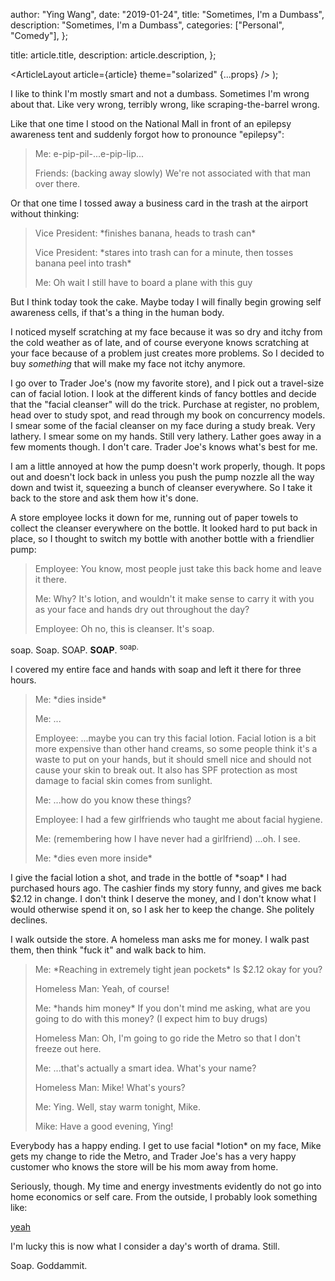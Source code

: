 
  author: "Ying Wang",
  date: "2019-01-24",
  title: "Sometimes, I'm a Dumbass",
  description: "Sometimes, I'm a Dumbass",
  categories: ["Personal", "Comedy"],
};

  title: article.title,
  description: article.description,
};

  <ArticleLayout article={article} theme="solarized" {...props} />
);

I like to think I'm mostly smart and not a dumbass. Sometimes I'm wrong about
that. Like very wrong, terribly wrong, like scraping-the-barrel wrong.

Like that one time I stood on the National Mall in front of an epilepsy
awareness tent and suddenly forgot how to pronounce "epilepsy":

> Me: e-pip-pil-...e-pip-lip...
>
> Friends: (backing away slowly) We're not associated with that man over there.

Or that one time I tossed away a business card in the trash at the airport
without thinking:

> Vice President: \*finishes banana, heads to trash can\*
>
> Vice President: \*stares into trash can for a minute, then tosses banana peel
> into trash\*
>
> Me: Oh wait I still have to board a plane with this guy

But I think today took the cake. Maybe today I will finally begin growing self
awareness cells, if that's a thing in the human body.

I noticed myself scratching at my face because it was so dry and itchy from the
cold weather as of late, and of course everyone knows scratching at your face
because of a problem just creates more problems. So I decided to buy _something_
that will make my face not itchy anymore.

I go over to Trader Joe's (now my favorite store), and I pick out a travel-size
can of facial lotion. I look at the different kinds of fancy bottles and decide
that the "facial cleanser" will do the trick. Purchase at register, no problem,
head over to study spot, and read through my book on concurrency models. I smear
some of the facial cleanser on my face during a study break. Very lathery. I
smear some on my hands. Still very lathery. Lather goes away in a few moments
though. I don't care. Trader Joe's knows what's best for me.

I am a little annoyed at how the pump doesn't work properly, though. It pops out
and doesn't lock back in unless you push the pump nozzle all the way down and
twist it, squeezing a bunch of cleanser everywhere. So I take it back to the
store and ask them how it's done.

A store employee locks it down for me, running out of paper towels to collect
the cleanser everywhere on the bottle. It looked hard to put back in place, so I
thought to switch my bottle with another bottle with a friendlier pump:

> Employee: You know, most people just take this back home and leave it there.
>
> Me: Why? It's lotion, and wouldn't it make sense to carry it with you as your
> face and hands dry out throughout the day?
>
> Employee: Oh no, this is cleanser. It's soap.

soap. Soap. SOAP. **SOAP**. <sup>soap.</sup>

I covered my entire face and hands with soap and left it there for three hours.

> Me: \*dies inside\*
>
> Me: ...
>
> Employee: ...maybe you can try this facial lotion. Facial lotion is a bit more
> expensive than other hand creams, so some people think it's a waste to put on
> your hands, but it should smell nice and should not cause your skin to break
> out. It also has SPF protection as most damage to facial skin comes from
> sunlight.
>
> Me: ...how do you know these things?
>
> Employee: I had a few girlfriends who taught me about facial hygiene.
>
> Me: (remembering how I have never had a girlfriend) ...oh. I see.
>
> Me: \*dies even more inside\*

I give the facial lotion a shot, and trade in the bottle of \*soap\* I had
purchased hours ago. The cashier finds my story funny, and gives me back $2.12
in change. I don't think I deserve the money, and I don't know what I would
otherwise spend it on, so I ask her to keep the change. She politely declines.

I walk outside the store. A homeless man asks me for money. I walk past them,
then think "fuck it" and walk back to him.

> Me: \*Reaching in extremely tight jean pockets\* Is $2.12 okay for you?
>
> Homeless Man: Yeah, of course!
>
> Me: \*hands him money\* If you don't mind me asking, what are you going to do
> with this money? (I expect him to buy drugs)
>
> Homeless Man: Oh, I'm going to go ride the Metro so that I don't freeze out
> here.
>
> Me: ...that's actually a smart idea. What's your name?
>
> Homeless Man: Mike! What's yours?
>
> Me: Ying. Well, stay warm tonight, Mike.
>
> Mike: Have a good evening, Ying!

Everybody has a happy ending. I get to use facial \*lotion\* on my face, Mike
gets my change to ride the Metro, and Trader Joe's has a very happy customer who
knows the store will be his mom away from home.

Seriously, though. My time and energy investments evidently do not go into home
economics or self care. From the outside, I probably look something like:

[yeah](/img/posts/2019/01/24/sometimes_im_a_dumbass_1.png)

I'm lucky this is now what I consider a day's worth of drama. Still.

Soap. Goddammit.
